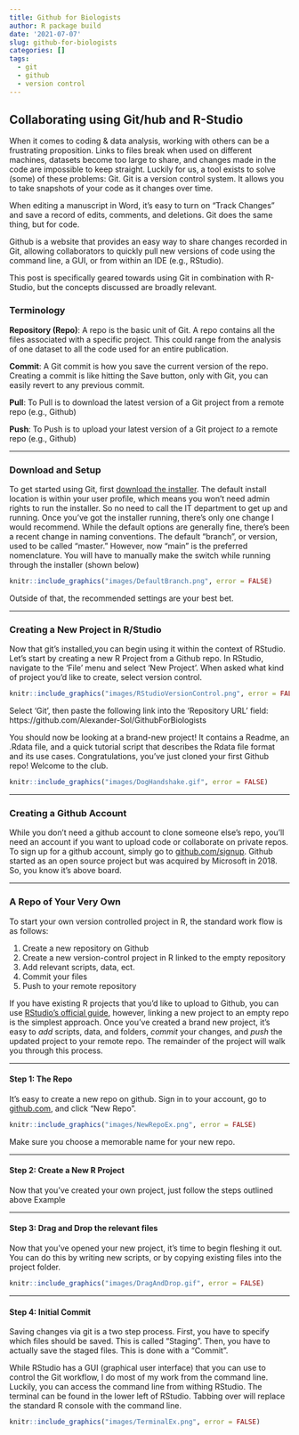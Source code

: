 ```yaml
---
title: Github for Biologists
author: R package build
date: '2021-07-07'
slug: github-for-biologists
categories: []
tags:
  - git
  - github
  - version control
---
```


## Collaborating using Git/hub and R-Studio

When it comes to coding & data analysis, working with others can be a frustrating proposition. Links to files break when used on different machines, datasets become too large to share, and changes made in the code are impossible to keep straight. Luckily for us, a tool exists to solve (some) of these problems: Git. Git is a version control system. It allows you to take snapshots of your code as it changes over time. 

When editing a manuscript in Word, it's easy to turn on "Track Changes" and save a record of edits, comments, and deletions. Git does the same thing, but for code. 

Github is a website that provides an easy way to share changes recorded in Git, allowing collaborators to quickly pull new versions of code using the command line, a GUI, or from within an IDE (e.g., RStudio).

This post is specifically geared towards using Git in combination with R-Studio, but the concepts discussed are broadly relevant.

### Terminology

**Repository (Repo)**: A repo is the basic unit of Git. A repo contains all the files associated with a specific project. This could range from the analysis of one dataset to all the code used for an entire publication.

**Commit**: A Git commit is how you save the current version of the repo. Creating a commit is like hitting the Save button, only with Git, you can easily revert to any previous commit.

**Pull**: To Pull is to download the latest version of a Git project from a remote repo (e.g., Github)

**Push**: To Push is to upload your latest version of a Git project _to_ a remote repo (e.g., Github)

-----

### Download and Setup

To get started using Git, first [download the installer](https://git-scm.com/downloads). The default install location is within your user profile, which means you won't need admin rights to run the installer. So no need to call the IT department to get up and running. Once you've got the installer running, there's only one change I would recommend. While the default options are generally fine, there's been a recent change in naming conventions. The default "branch", or version, used to be called "master." However, now "main" is the preferred nomenclature. You will have to manually make the switch while running through the installer (shown below)

```r
knitr::include_graphics("images/DefaultBranch.png", error = FALSE)
```

Outside of that, the recommended settings are your best bet. 

-----

### Creating a New Project in R/Studio

Now that git's installed,you can begin using it within the context of RStudio. Let's start by creating a new R Project from a Github repo. In RStudio, navigate to the 'File' menu and select 'New Project'. When asked what kind of project you'd like to create, select version control.

```r
knitr::include_graphics("images/RStudioVersionControl.png", error = FALSE)
```

Select 'Git', then paste the following link into the 'Repository URL' field: https://github.com/Alexander-Sol/GithubForBiologists 

You should now be looking at a brand-new project! It contains a Readme, an .Rdata file, and a quick tutorial script that describes the Rdata file format and its use cases. Congratulations, you've just cloned your first Github repo! Welcome to the club.

```r
knitr::include_graphics("images/DogHandshake.gif", error = FALSE)
```

-----

### Creating a Github Account 

While you don't need a github account to clone someone else's repo, you'll need an account if you want to upload code or collaborate on private repos. To sign up for a github account, simply go to [github.com/signup](https://github.com/signup). Github started as an open source project but was acquired by Microsoft in 2018. So, you know it's above board. 

-----

### A Repo of Your Very Own

To start your own version controlled project in R, the standard work flow is as follows: 

1. Create a new repository on Github
2. Create a new version-control project in R linked to the empty repository
3. Add relevant scripts, data, ect.
4. Commit your files
5. Push to your remote repository

If you have existing R projects that you'd like to upload to Github, you can use [RStudio's official guide](https://support.rstudio.com/hc/en-us/articles/200532077-Version-Control-with-Git-and-SVN), however, linking a new project to an empty repo is the simplest approach. Once you've created a brand new project, it's easy to *add* scripts, data, and folders, *commit* your changes, and *push* the updated project to your remote repo. The remainder of the project will walk you through this process.

----

#### Step 1: The Repo

It's easy to create a new repo on github. Sign in to your account, go to [github.com](https://github.com), and click "New Repo".

```r
knitr::include_graphics("images/NewRepoEx.png", error = FALSE)
```

Make sure you choose a memorable name for your new repo.

-----

#### Step 2: Create a New R Project

Now that you've created your own project, just follow the steps outlined above Example

-----

#### Step 3: Drag and Drop the relevant files

Now that you've opened your new project, it's time to begin fleshing it out. You can do this by writing new scripts, or by copying existing files into the project folder. 

```r
knitr::include_graphics("images/DragAndDrop.gif", error = FALSE)
```


-----
#### Step 4: Initial Commit

Saving changes via git is a two step process. First, you have to specify which files should be saved. This is called "Staging". Then, you have to actually save the staged files. This is done with a "Commit". 

While RStudio has a GUI (graphical user interface) that you can use to control the Git workflow, I do most of my work from the command line. Luckily, you can access the command line from withing RStudio. The terminal can be found in the lower left of RStudio. Tabbing over will replace the standard R console with the command line. 

```r
knitr::include_graphics("images/TerminalEx.png", error = FALSE)
```

